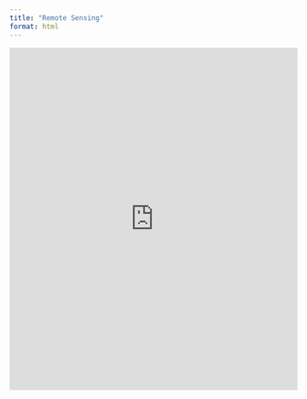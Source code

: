 ```yaml
---
title: "Remote Sensing"
format: html
---
```

<iframe src="https://rconnect.stolaf.edu/content/54f0b20c-8e9c-4ba5-9282-ae24a734ca90" width="100%" height="600" frameborder="0">

</iframe>